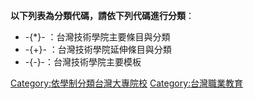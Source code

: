 '''以下列表為分類代碼，請依下列代碼進行分類'''：
*-{*}- ：台灣技術學院主要條目與分類
*-{+}- ：台灣技術學院延伸條目與分類
*-{-}-：台灣技術學院主要模板

[[Category:依學制分類台灣大專院校|Category:依學制分類台灣大專院校]]
[[Category:台灣職業教育|Category:台灣職業教育]]